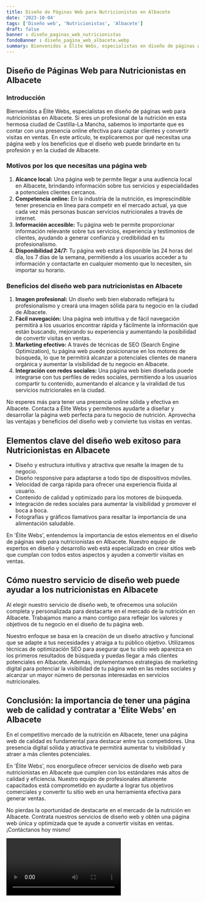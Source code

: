 ```yaml
---
title: Diseño de Páginas Web para Nutricionistas en Albacete
date: '2023-10-04'
tags: ['Diseño web', 'Nutricionistas', 'Albacete']
draft: false
banner : diseño_paginas_web_nutricionistas
fondoBanner : diseño_pagina_web_albacete.webp
summary: Bienvenidos a Élite Webs, especialistas en diseño de páginas web para nutricionistas en Albacete. Si eres un profesional de la nutrición en esta hermosa ciudad de CastillaLa Mancha, sabemos lo importante que es contar con una presencia online efectiva para captar clientes y convertir visitas en ventas. En este artículo, te explicaremos por qué necesitas una página web y los beneficios que el diseño web puede brindarte en tu profesión y en la ciudad de Albacete.
---
```


## Diseño de Páginas Web para Nutricionistas en Albacete

### Introducción

Bienvenidos a Élite Webs, especialistas en diseño de páginas web para nutricionistas en Albacete. Si eres un profesional de la nutrición en esta hermosa ciudad de Castilla-La Mancha, sabemos lo importante que es contar con una presencia online efectiva para captar clientes y convertir visitas en ventas. En este artículo, te explicaremos por qué necesitas una página web y los beneficios que el diseño web puede brindarte en tu profesión y en la ciudad de Albacete.

### Motivos por los que necesitas una página web

1. **Alcance local:** Una página web te permite llegar a una audiencia local en Albacete, brindando información sobre tus servicios y especialidades a potenciales clientes cercanos.
2. **Competencia online:** En la industria de la nutrición, es imprescindible tener presencia en línea para competir en el mercado actual, ya que cada vez más personas buscan servicios nutricionales a través de internet.
3. **Información accesible:** Tu página web te permite proporcionar información relevante sobre tus servicios, experiencia y testimonios de clientes, ayudando a generar confianza y credibilidad en tu profesionalismo.
4. **Disponibilidad 24/7:** Tu página web estará disponible las 24 horas del día, los 7 días de la semana, permitiendo a los usuarios acceder a tu información y contactarte en cualquier momento que lo necesiten, sin importar su horario.

### Beneficios del diseño web para nutricionistas en Albacete

1. **Imagen profesional:** Un diseño web bien elaborado reflejará tu profesionalismo y creará una imagen sólida para tu negocio en la ciudad de Albacete.
2. **Fácil navegación:** Una página web intuitiva y de fácil navegación permitirá a los usuarios encontrar rápida y fácilmente la información que están buscando, mejorando su experiencia y aumentando la posibilidad de convertir visitas en ventas.
3. **Marketing efectivo:** A través de técnicas de SEO (Search Engine Optimization), tu página web puede posicionarse en los motores de búsqueda, lo que te permitirá alcanzar a potenciales clientes de manera orgánica y aumentar la visibilidad de tu negocio en Albacete.
4. **Integración con redes sociales:** Una página web bien diseñada puede integrarse con tus perfiles de redes sociales, permitiendo a los usuarios compartir tu contenido, aumentando el alcance y la viralidad de tus servicios nutricionales en la ciudad.

No esperes más para tener una presencia online sólida y efectiva en Albacete. Contacta a Élite Webs y permítenos ayudarte a diseñar y desarrollar la página web perfecta para tu negocio de nutrición. Aprovecha las ventajas y beneficios del diseño web y convierte tus visitas en ventas.

<GifSeo />

<Cta />

## Elementos clave del diseño web exitoso para Nutricionistas en Albacete

- Diseño y estructura intuitiva y atractiva que resalte la imagen de tu negocio.
- Diseño responsive para adaptarse a todo tipo de dispositivos móviles.
- Velocidad de carga rápida para ofrecer una experiencia fluida al usuario.
- Contenido de calidad y optimizado para los motores de búsqueda.
- Integración de redes sociales para aumentar la visibilidad y promover el boca a boca.
- Fotografías y gráficos llamativos para resaltar la importancia de una alimentación saludable.

En 'Élite Webs', entendemos la importancia de estos elementos en el diseño de páginas web para nutricionistas en Albacete. Nuestro equipo de expertos en diseño y desarrollo web está especializado en crear sitios web que cumplan con todos estos aspectos y ayuden a convertir visitas en ventas.

## Cómo nuestro servicio de diseño web puede ayudar a los nutricionistas en Albacete

Al elegir nuestro servicio de diseño web, te ofrecemos una solución completa y personalizada para destacarte en el mercado de la nutrición en Albacete. Trabajamos mano a mano contigo para reflejar los valores y objetivos de tu negocio en el diseño de tu página web.

Nuestro enfoque se basa en la creación de un diseño atractivo y funcional que se adapte a tus necesidades y atraiga a tu público objetivo. Utilizamos técnicas de optimización SEO para asegurar que tu sitio web aparezca en los primeros resultados de búsqueda y puedas llegar a más clientes potenciales en Albacete. Además, implementamos estrategias de marketing digital para potenciar la visibilidad de tu página web en las redes sociales y alcanzar un mayor número de personas interesadas en servicios nutricionales.

## Conclusión: la importancia de tener una página web de calidad y contratar a 'Élite Webs' en Albacete

En el competitivo mercado de la nutrición en Albacete, tener una página web de calidad es fundamental para destacar entre tus competidores. Una presencia digital sólida y atractiva te permitirá aumentar tu visibilidad y atraer a más clientes potenciales.

En 'Élite Webs', nos enorgullece ofrecer servicios de diseño web para nutricionistas en Albacete que cumplen con los estándares más altos de calidad y eficiencia. Nuestro equipo de profesionales altamente capacitados está comprometido en ayudarte a lograr tus objetivos comerciales y convertir tu sitio web en una herramienta efectiva para generar ventas.

No pierdas la oportunidad de destacarte en el mercado de la nutrición en Albacete. Contrata nuestros servicios de diseño web y obtén una página web única y optimizada que te ayude a convertir visitas en ventas. ¡Contáctanos hoy mismo!

<Video />

<CtaBot job='Nutricionistas' city='Albacete'/>

<Gmaps query='Albacete+españa+maps' />